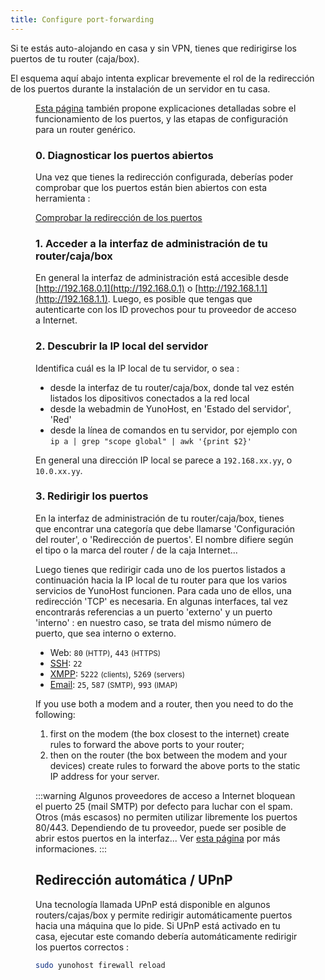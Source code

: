 ```yaml
---
title: Configure port-forwarding
---
```



Si te estás auto-alojando en casa y sin VPN, tienes que redirigirse los puertos de tu router (caja/box).

El esquema aquí abajo intenta explicar brevemente el rol de la redirección de los puertos durante la instalación de un servidor en tu casa.

<Figure caption="Illustration of the importance of port-forwarding" src="/img/portForwarding_en.png" />

[Esta página](https://www.testdevelocidad.es/configuraciones/abrir-correctamente-los-puertos-router/) también propone explicaciones detalladas sobre el funcionamiento de los puertos, y las etapas de configuración para un router genérico.

### 0. Diagnosticar los puertos abiertos

Una vez que tienes la redirección configurada, deberías poder comprobar que los puertos están bien abiertos con esta herramienta :

<a class="btn btn-default" href="http://ports.yunohost.org">Comprobar la redirección de los puertos</a>

### 1. Acceder a la interfaz de administración de tu router/caja/box

En general la interfaz de administración está accesible desde [http://192.168.0.1](http://192.168.0.1) o [http://192.168.1.1](http://192.168.1.1).
Luego, es posible que tengas que autenticarte con los ID provechos pour tu proveedor de acceso a Internet.

### 2. Descubrir la IP local del servidor

Identifica cuál es la IP local de tu servidor, o sea :


- desde la interfaz de tu router/caja/box, donde tal vez estén listados los dipositivos conectados a la red local
- desde la webadmin de YunoHost, en 'Estado del servidor', 'Red'
- desde la línea de comandos en tu servidor, por ejemplo con `ip a | grep "scope global" | awk '{print $2}'`

En general una dirección IP local se parece a `192.168.xx.yy`, o `10.0.xx.yy`.

### 3. Redirigir los puertos

En la interfaz de administración de tu router/caja/box, tienes que encontrar una categoría que debe llamarse 'Configuración del router', o 'Redirección de puertos'. El nombre difiere según el tipo o la marca del router / de la caja Internet...

Luego tienes que redirigir cada uno de los puertos listados a continuación hacia la IP local de tu router para que los varios servicios de YunoHost funcionen. Para cada uno de ellos, una redirección 'TCP' es necesaria. En algunas interfaces, tal vez encontrarás referencias a un puerto 'externo' y un puerto 'interno' : en nuestro caso, se trata del mismo número de puerto, que sea interno o externo.

- Web: `80` <small>(HTTP)</small>, `443` <small>(HTTPS)</small>
- [SSH](/admin/command_line): `22`
- [XMPP](https://wikipedia.org/wiki/XMPP): `5222` <small>(clients)</small>, `5269` <small>(servers)</small>
- [Email](/admin/email): `25`, `587` <small>(SMTP)</small>, `993` <small>(IMAP)</small>

If you use both a modem and a router, then you need to do the following:

1. first on the modem (the box closest to the internet) create rules to forward the above ports to your router;
2. then on the router (the box between the modem and your devices) create rules to forward the above ports to the static IP address for your server.

:::warning
<FAIcon icon="fa-exclamation-triangle"/> Algunos proveedores de acceso a Internet bloquean el puerto 25 (mail SMTP) por defecto para luchar con el spam. Otros (más escasos) no permiten utilizar libremente los puertos 80/443. Dependiendo de tu proveedor, puede ser posible de abrir estos puertos en la interfaz... Ver [esta página](/admin/install/providers/isp/) por más informaciones.
:::

## Redirección automática / UPnP

Una tecnología llamada UPnP está disponible en algunos routers/cajas/box y permite redirigir automáticamente puertos hacia una máquina que lo pide. Si UPnP está activado en tu casa, ejecutar este comando debería automáticamente redirigir los puertos correctos :

```bash
sudo yunohost firewall reload
```
